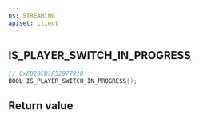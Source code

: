 ```yaml
---
ns: STREAMING
apiset: client
---
```

## IS_PLAYER_SWITCH_IN_PROGRESS

```c
// 0xED20CB1F5297791D
BOOL IS_PLAYER_SWITCH_IN_PROGRESS();
```



## Return value